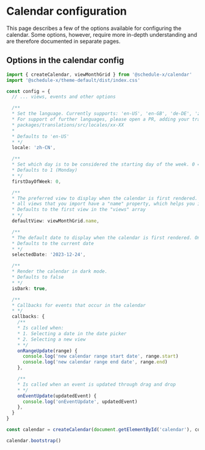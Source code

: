# Calendar configuration

This page describes a few of the options available for configuring the calendar. Some options, however, require more
in-depth understanding and are therefore documented in separate pages.

## Options in the calendar config

```ts
import { createCalendar, viewMonthGrid } from '@schedule-x/calendar'
import '@schedule-x/theme-default/dist/index.css'

const config = {
  // ... views, events and other options

  /**
  * Set the language. Currently supports: 'en-US', 'en-GB', 'de-DE', 'zh-CN' and 'sv-SE'
  * For support of further languages, please open a PR, adding your translations under the folder:
  * packages/translations/src/locales/xx-XX
  *
  * Defaults to 'en-US'
  * */
  locale: 'zh-CN',

  /**
  * Set which day is to be considered the starting day of the week. 0 = Sunday, 1 = Monday, (...other days) 6 = Saturday
  * Defaults to 1 (Monday)
  * */
  firstDayOfWeek: 0,

  /**
  * The preferred view to display when the calendar is first rendered.
  * all views that you import have a "name" property, which helps you identify them.
  * Defaults to the first view in the "views" array
  * */
  defaultView: viewMonthGrid.name,

  /**
  * The default date to display when the calendar is first rendered. Only accepts YYYY-MM-DD format.
  * Defaults to the current date
  * */
  selectedDate: '2023-12-24',

  /**
  * Render the calendar in dark mode.
  * Defaults to false
  * */
  isDark: true,

  /**
  * Callbacks for events that occur in the calendar
  * */
  callbacks: {
    /**
    * Is called when:
    * 1. Selecting a date in the date picker
    * 2. Selecting a new view
    * */
    onRangeUpdate(range) {
      console.log('new calendar range start date', range.start)
      console.log('new calendar range end date', range.end)
    },

    /**
    * Is called when an event is updated through drag and drop
    * */
    onEventUpdate(updatedEvent) {
      console.log('onEventUpdate', updatedEvent)
    },
  }
}

const calendar = createCalendar(document.getElementById('calendar'), config)

calendar.bootstrap()
```